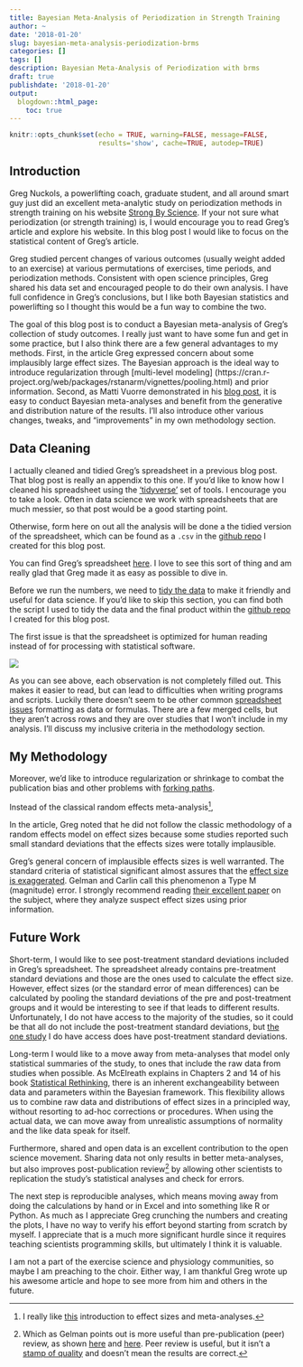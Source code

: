 ```yaml
---
title: Bayesian Meta-Analysis of Periodization in Strength Training
author: ~
date: '2018-01-20'
slug: bayesian-meta-analysis-periodization-brms
categories: []
tags: []
description: Bayesian Meta-Analysis of Periodization with brms 
draft: true
publishdate: '2018-01-20'
output:
  blogdown::html_page:
    toc: true
---
```


```r
knitr::opts_chunk$set(echo = TRUE, warning=FALSE, message=FALSE, 
                      results='show', cache=TRUE, autodep=TRUE)
```

## Introduction

Greg Nuckols, a powerlifting coach, graduate student, and all around smart guy
just did an excellent meta-analytic study on periodization methods in strength training on his website [Strong By Science](https://www.strongerbyscience.com/periodization-data/). If your not sure what periodization (or strength training) is, I would encourage you to read Greg's article and explore his website. In this blog post I would like to focus on the statistical content of Greg's article. 

Greg studied percent changes of various outcomes (usually weight added to an exercise) at various permutations of exercises, time periods, and periodization methods. Consistent with open science principles, Greg shared his data set and encouraged people to do their own analysis. I have full confidence in Greg's conclusions, but I like both Bayesian statistics and powerlifting so I thought this would be a fun way to combine the two.

The goal of this blog post is to conduct a Bayesian meta-analysis of Greg's collection of study outcomes. I really just want to have some fun and get in some practice, but I also think there are a few general advantages to my methods. First, in the article Greg expressed concern about some implausibly large effect sizes. The Bayesian approach is the ideal way to introduce regularization through [multi-level modeling] (https://cran.r-project.org/web/packages/rstanarm/vignettes/pooling.html) and prior information. Second, as Matti Vuorre demonstrated in his [blog post](https://mvuorre.github.io/post/2016/2016-09-29-bayesian-meta-analysis/), it is easy to conduct Bayesian meta-analyses and benefit from the generative and distribution nature of the results. I'll also introduce other various changes, tweaks, and "improvements" in my own methodology section. 

## Data Cleaning

I actually cleaned and tidied Greg's spreadsheet in a previous blog post. That blog post is really an appendix to this one. If you'd like to know how I cleaned his spreadsheet using the ['tidyverse'](https://www.tidyverse.org/) set of tools. I encourage you to take a look. Often in data science we work with spreadsheets that are much messier, so that post would be a good starting point.

Otherwise, form here on out all the analysis will be done a the tidied version of the spreadsheet, which can be found as a `.csv` in the [github repo](https://github.com/tmastny/periodization-meta-analysis) I created for this blog post. 

You can find Greg's spreadsheet [here](https://docs.google.com/spreadsheets/d/1uT2ZZ_PZEf_4YefPMSSxanwLWayzhwsgC0rnv6XSgU4/edit#gid=0). I love to see this sort of thing and am really glad that Greg made it as easy as possible to dive in.

Before we run the numbers, we need to [tidy the data](https://cran.r-project.org/web/packages/tidyr/vignettes/tidy-data.html) to make it friendly and useful for data science. If you'd like to skip this section, you can find both the script I used to tidy the data and the final product within the [github repo](https://github.com/tmastny/periodization-meta-analysis) I created for this blog post.

The first issue is that the spreadsheet is optimized for human reading instead of for processing with statistical software.

![](/blog/spreadsheet_pic.png)

As you can see above, each observation is not completely filled out. This makes it easier to read, but can lead to difficulties when writing programs and scripts. Luckily there doesn't seem to be other common [spreadsheet issues](http://blog.revolutionanalytics.com/2017/11/good-practices-spreadsheets.html) formatting as data or formulas. There are a few merged cells, but they aren't across rows and they are over studies that I won't include in my analysis. I'll discuss my inclusive criteria in the methodology section.



## My Methodology

Moreover, we'd like to introduce regularization or shrinkage to combat the publication bias and other problems with [forking paths](http://andrewgelman.com/2016/08/30/publication-bias-occurs-within-as-well-as-between-projects/).




Instead of the classical random effects meta-analysis^[I really like [this](https://www.leeds.ac.uk/educol/documents/00002182.htm) introduction to effect sizes and meta-analyses.], 

In the article, Greg noted that he did not follow the classic methodology of a random effects model on effect sizes because some studies reported such small standard deviations that the effects sizes were totally implausible. 

Greg's general concern of implausible effects sizes is well warranted. The standard criteria of statistical significant almost assures that the [effect size is exaggerated](http://andrewgelman.com/2016/11/13/more-on-my-paper-with-john-carlin-on-type-m-and-type-s-errors/). Gelman and Carlin call this phenomenon a Type M (magnitude) error. I strongly recommend reading [their excellent paper](http://www.stat.columbia.edu/~gelman/research/published/retropower_final.pdf) on the subject, where they analyze suspect effect sizes using prior information.

## Future Work

Short-term, I would like to see post-treatment standard deviations included in Greg's spreadsheet. The spreadsheet already contains pre-treatment standard deviations and those are the ones used to calculate the effect size. However, effect sizes (or the standard error of mean differences) can be calculated by pooling the standard deviations of the pre and post-treatment groups and it would be interesting to see if that leads to different results. Unfortunately, I do not have access to the majority of the studies, so it could be that all do not include the post-treatment standard deviations, but [the one study](https://www.ncbi.nlm.nih.gov/pmc/articles/PMC4899398/) I do have access does have post-treatment standard deviations.

Long-term I would like to a move away from meta-analyses that model only statistical summaries of the study, to ones that include the raw data from studies when possible. As McElreath explains in Chapters 2 and 14 of his book [Statistical Rethinking](http://xcelab.net/rm/statistical-rethinking/), there is an inherent exchangeability between data and parameters within the Bayesian framework. This flexibility allows us to combine raw data and distributions of effect sizes in a principled way, without resorting to ad-hoc corrections or procedures. When using the actual data, we can move away from unrealistic assumptions of normality and the like data speak for itself. 

Furthermore, shared and open data is an excellent contribution to the open science movement. Sharing data not only results in better meta-analyses, but also improves post-publication review^[Which as Gelman points out is more useful than pre-publication (peer) review, as shown [here](http://andrewgelman.com/2017/11/03/post-publication-review-succeeds-two-lines-edition/) and [here](http://andrewgelman.com/2016/12/16/an-efficiency-argument-for-post-publication-review/). Peer review is useful, but it isn't a [stamp of quality](http://andrewgelman.com/2016/02/01/peer-review-make-no-damn-sense/) and doesn't mean the results are correct.] by allowing other scientists to replication the study's statistical analyses and check for errors. 

The next step is reproducible analyses, which means moving away from doing the calculations by hand or in Excel and into something like R or Python. As much as I appreciate Greg crunching the numbers and creating the plots, I have no way to verify his effort beyond starting from scratch by myself. I appreciate that is a much more significant hurdle since it requires teaching scientists programming skills, but ultimately I think it is valuable.

I am not a part of the exercise science and physiology communities, so maybe I am preaching to the choir. Either way, I am thankful Greg wrote up his awesome article and hope to see more from him and others in the future.





